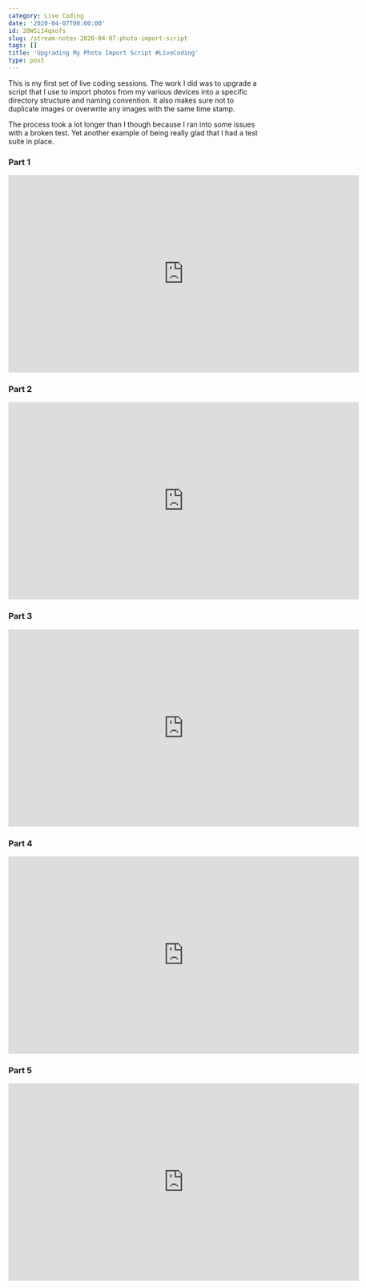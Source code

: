 ```yaml
---
category: Live Coding
date: '2020-04-07T00:00:00'
id: 20WSi14qxofs
slug: /stream-notes-2020-04-07-photo-import-script
tags: []
title: 'Upgrading My Photo Import Script #LiveCoding'
type: post
---
```


This is my first set of live coding sessions. The work I did was to upgrade a script that I use to import photos from my various devices into a specific directory structure and naming convention. It also makes sure not to duplicate images or overwrite any images with the same time stamp. 

The process took a lot longer than I though because I ran into some issues with a broken test. Yet another example of being really glad that I had a test suite in place. 

### Part 1

<iframe width="700" height="394" src="https://www.youtube.com/embed/iFdJyX_Vf_Q?start=428" frameborder="0" allow="accelerometer; autoplay; encrypted-media; gyroscope; picture-in-picture" allowfullscreen></iframe>

### Part 2

<iframe width="700" height="394" src="https://www.youtube.com/embed/5HPdrhqQMMA?start=428" frameborder="0" allow="accelerometer; autoplay; encrypted-media; gyroscope; picture-in-picture" allowfullscreen></iframe>

### Part 3

<iframe width="700" height="394" src="https://www.youtube.com/embed/3WF5i8-jTmI?start=388" frameborder="0" allow="accelerometer; autoplay; encrypted-media; gyroscope; picture-in-picture" allowfullscreen></iframe>

### Part 4

<iframe width="700" height="394" src="https://www.youtube.com/embed/cV0h1vKI7Y8?start=205" frameborder="0" allow="accelerometer; autoplay; encrypted-media; gyroscope; picture-in-picture" allowfullscreen></iframe>

### Part 5

<iframe width="700" height="394" src="https://www.youtube.com/embed/iSxZymuv6nY?start=218" frameborder="0" allow="accelerometer; autoplay; encrypted-media; gyroscope; picture-in-picture" allowfullscreen></iframe>